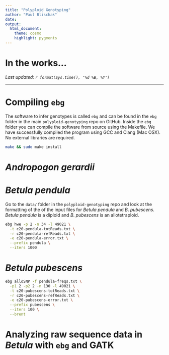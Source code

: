 ```yaml
---
title: "Polyploid Genotyping"
author: "Paul Blischak"
date: 
output:
  html_document:
    theme: cosmo
    highlight: pygments
---
```


# **In the works...**

*Last updated: `r format(Sys.time(), '%d %B, %Y')`*

----

# Compiling `ebg`

The software to infer genotypes is called `ebg` and can be found in the `ebg` folder in the main `polyploid-genotyping` repo on GitHub. Inside the `ebg` folder you can compile the software from source using the Makefile. We have successfully compiled the program using GCC and Clang (Mac OSX). No external libraries are required.

```bash
make && sudo make install
```

# *Andropogon gerardii*

# *Betula pendula*

Go to the `data/` folder in the `polyploid-genotyping` repo and look at the formatting of the of the input files for *Betula pendula* and *B*. *pubescens*. *Betula pendula* is a diploid and *B*. *pubescens* is an allotetraploid.

```bash
ebg hwe -p 2 -n 34 -l 49021 \
  -t c20-pendula-totReads.txt \
  -r c20-pendula-refReads.txt \
  -e c20-pendula-error.txt \
  --prefix pendula \
  --iters 1000
```

# *Betula pubescens*

```bash
ebg alloSNP -f pendula-freqs.txt \
  -p1 2 -p2 2 -n 130 -l 49021 \
  -t c20-pubescens-totReads.txt \
  -r c20-pubescens-refReads.txt \
  -e c20-pubescens-error.txt \
  --prefix pubescens \
  --iters 100 \
  --brent
```

# Analyzing raw sequence data in *Betula* with `ebg` and GATK
